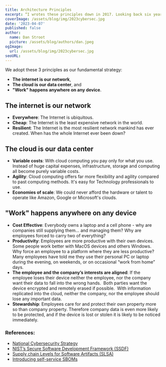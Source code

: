 ```yaml
---
title: Architecture Principles
excerpt: “I wrotes these principles down in 2017. Looking back six years later...”
coverImage: /assets/blog/img/2023cybersec.jpg
date: '2023-04-07'
published: false
author:
  name: Dan Stroot
  picture: /assets/blog/authors/dan.jpeg
ogImage:
  url: /assets/blog/img/2023cybersec.jpg
seoURL: 
---
```


We adopt these 3 principles as our fundamental strategy: 

* **The internet is our network**, 
* **The cloud is our data center**, and 
* **"Work" happens anywhere on any device**.

## The internet is our network

* **Everywhere**: The Internet is ubiquitous.
* **Cheap**: The Internet is the least expensive network in the world.
* **Resilient**: The Internet is the most resilient network mankind has ever created.  When has the whole Internet ever been down?

## The cloud is our data center

* **Variable costs**: With cloud computing you pay only for what you use.  Instead of huge capital expenses, infrastructure, storage and computing all become purely variable costs.
* **Agility**: Cloud computing  offers far more flexibility and agility compared to past computing methods.  It's easy for Technology professionals to use.
* **Economies of scale**:  We could never afford the hardware or talent to operate like Amazon, Google or Microsoft's clouds.

## "Work" happens anywhere on any device

* **Cost Effective**: Everybody owns a laptop and a cell phone - why are companies still supplying them... and managing them?  Why are employees forced to carry two of everything? 
* **Productivity**: Employees are more productive with their own devices.  Some people work better with MacOS devices and others Windows. Why force an employee to a platform where they are less productive? Many employees have told me they use their personal PC or laptop during the evening, on weekends, or on occasional “work from home” days.
* **The employee and the company’s interests are aligned**: If the employee loses their device neither the employee, nor the company want their data to fall into the wrong hands.  Both parties want the device encrypted and remotely erased if possible.  With information replicated into the cloud, neither the company, nor the employee should lose any important data.  
* **Stewardship**: Employees care for and protect their own property more so than company property. Therefore company data is even more likely to be protected, and if the device is lost or stolen it is likely to be noticed immediately.  


### References:

* [National Cybersecurity Strategy](https://www.whitehouse.gov/wp-content/uploads/2023/03/National-Cybersecurity-Strategy-2023.pdf)
* [NIST’s Secure Software Development Framework (SSDF)](https://nvlpubs.nist.gov/nistpubs/SpecialPublications/NIST.SP.800-218.pdf)
* [Supply chain Levels for Software Artifacts (SLSA)](https://slsa.dev/)
* [Introducing self-service SBOMs](https://github.blog/2023-03-28-introducing-self-service-sboms/)